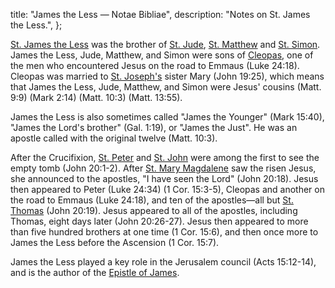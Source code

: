   title: "James the Less — Notae Bibliae",
  description: "Notes on St. James the Less.",
};

<Initial text="James the Less"/>

[St. James the Less](/glossary/names#james) was the brother of [St. Jude](/people/saints/jude), [St. Matthew](/people/saints/matthew) and [St. Simon](/people/saints/simon). James the Less, Jude, Matthew, and Simon were sons of [Cleopas](/glossary/names#cleopas), one of the men who encountered Jesus on the road to Emmaus (Luke 24:18). Cleopas was married to [St. Joseph's](/people/saints/joseph) sister Mary (John 19:25), which means that James the Less, Jude, Matthew, and Simon were Jesus' cousins (Matt. 9:9) (Mark 2:14) (Matt. 10:3) (Matt. 13:55).

James the Less is also sometimes called "James the Younger" (Mark 15:40), "James the Lord's brother" (Gal. 1:19), or "James the Just". He was an apostle called with the original twelve (Matt. 10:3).

After the Crucifixion, [St. Peter](/people/saints/peter) and [St. John](/people/saints/john) were among the first to see the empty tomb (John 20:1-2). After [St. Mary Magdalene](/people/saints/mary-magdalene) saw the risen Jesus, she announced to the apostles, "I have seen the Lord" (John 20:18). Jesus then appeared to Peter (Luke 24:34) (1 Cor. 15:3-5), Cleopas and another on the road to Emmaus (Luke 24:18), and ten of the apostles—all but [St. Thomas](/people/saints/thomas) (John 20:19). Jesus appeared to all of the apostles, including Thomas, eight days later (John 20:26-27). Jesus then appeared to more than five hundred brothers at one time (1 Cor. 15:6), and then once more to James the Less before the Ascension (1 Cor. 15:7).

James the Less played a key role in the Jerusalem council (Acts 15:12-14), and is the author of the [Epistle of James](/bible/new-testament/epistles/james).

